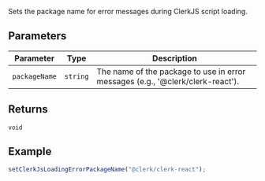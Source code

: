 Sets the package name for error messages during ClerkJS script loading.

## Parameters

| Parameter     | Type     | Description                                                                    |
| ------------- | -------- | ------------------------------------------------------------------------------ |
| `packageName` | `string` | The name of the package to use in error messages (e.g., '@clerk/clerk-react'). |

## Returns

`void`

## Example

```typescript
setClerkJsLoadingErrorPackageName("@clerk/clerk-react");
```
